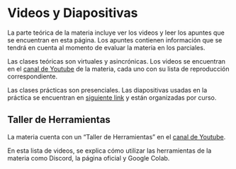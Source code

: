 # Videos y Diapositivas {.unnumbered}

La parte teórica de la materia incluye ver los videos y leer los apuntes que se encuentran en esta página. Los apuntes contienen información que se tendrá en cuenta al momento de evaluar la materia en los parciales.

Las clases teóricas son virtuales y asincrónicas. Los videos se encuentran en el <a href="https://www.youtube.com/@pensamientocomputacional-fiuba/playlists" target="_blank"> canal de Youtube</a> de la materia, cada uno con su lista de reproducción correspondiente.


Las clases prácticas son presenciales. Las diapositivas usadas en la práctica se encuentran en <a href="https://drive.google.com/drive/folders/1jEqxJLcCdY9n79nHLWkjaZIlO4bH4tG9?usp=sharing" target="_blank">siguiente link</a> y están organizadas por curso.


## Taller de Herramientas
La materia cuenta con un "Taller de Herramientas" en el <a href="https://www.youtube.com/@pensamientocomputacional-fiuba/playlists" target="_blank"> canal de Youtube</a>.

En esta lista de videos, se explica cómo utilizar las herramientas de la materia como Discord, la página oficial y Google Colab.